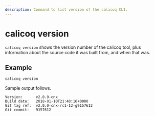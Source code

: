 ```yaml
---
description: Command to list version of the calicoq CLI.
---
```



# calicoq version

`calicoq version` shows the version number of the calicoq tool, plus
information about the source code it was built from, and when that was.

## Example

```bash
calicoq version
```

Sample output follows.

```
Version:      v2.0.0-cnx
Build date:   2018-01-10T21:40:16+0000
Git tag ref:  v2.0.0-cnx-rc1-12-g9157612
Git commit:   9157612
```
